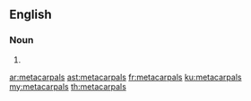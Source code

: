 ==English==

===Noun===
{{head|en|noun plural form}}

# {{plural of|metacarpal|lang=en}}

[[ar:metacarpals]]
[[ast:metacarpals]]
[[fr:metacarpals]]
[[ku:metacarpals]]
[[my:metacarpals]]
[[th:metacarpals]]